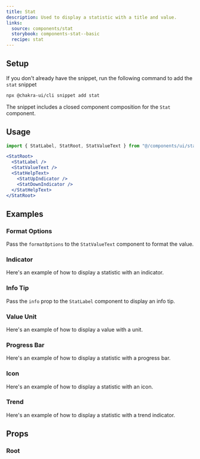 ```yaml
---
title: Stat
description: Used to display a statistic with a title and value.
links:
  source: components/stat
  storybook: components-stat--basic
  recipe: stat
---
```


<ExampleTabs name="stat-basic" />

## Setup

If you don't already have the snippet, run the following command to add the
`stat` snippet

```sh
npx @chakra-ui/cli snippet add stat
```

The snippet includes a closed component composition for the `Stat` component.

## Usage

```jsx
import { StatLabel, StatRoot, StatValueText } from "@/components/ui/stat"
```

```jsx
<StatRoot>
  <StatLabel />
  <StatValueText />
  <StatHelpText>
    <StatUpIndicator />
    <StatDownIndicator />
  </StatHelpText>
</StatRoot>
```

## Examples

### Format Options

Pass the `formatOptions` to the `StatValueText` component to format the value.

<ExampleTabs name="stat-with-format-options" />

### Indicator

Here's an example of how to display a statistic with an indicator.

<ExampleTabs name="stat-with-indicator" />

### Info Tip

Pass the `info` prop to the `StatLabel` component to display an info tip.

<ExampleTabs name="stat-with-info-tip" />

### Value Unit

Here's an example of how to display a value with a unit.

<ExampleTabs name="stat-with-value-unit" />

### Progress Bar

Here's an example of how to display a statistic with a progress bar.

<ExampleTabs name="stat-with-progress-bar" />

### Icon

Here's an example of how to display a statistic with an icon.

<ExampleTabs name="stat-with-icon" />

### Trend

Here's an example of how to display a statistic with a trend indicator.

<ExampleTabs name="stat-with-trend" />

## Props

### Root

<PropTable component="Stat" part="Root" />
